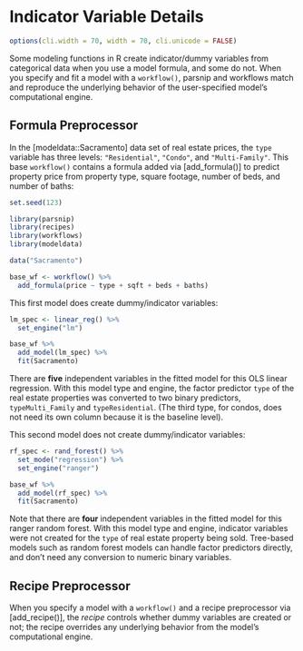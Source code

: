 # Indicator Variable Details

```r
options(cli.width = 70, width = 70, cli.unicode = FALSE)
```


Some modeling functions in R create indicator/dummy variables from categorical data when you use a model formula, and some do not. When you specify and fit a model with a `workflow()`, parsnip and workflows match and reproduce the underlying behavior of the user-specified model's computational engine.

## Formula Preprocessor

In the [modeldata::Sacramento] data set of real estate prices, the `type` variable has three levels: `"Residential"`, `"Condo"`, and `"Multi-Family"`. This base `workflow()` contains a formula added via [add_formula()] to predict property price from property type, square footage, number of beds, and number of baths:

```r
set.seed(123)

library(parsnip)
library(recipes)
library(workflows)
library(modeldata)

data("Sacramento")

base_wf <- workflow() %>%
  add_formula(price ~ type + sqft + beds + baths)
```

This first model does create dummy/indicator variables:

```r
lm_spec <- linear_reg() %>%
  set_engine("lm")

base_wf %>%
  add_model(lm_spec) %>%
  fit(Sacramento)
```

There are **five** independent variables in the fitted model for this OLS linear regression. With this model type and engine, the factor predictor `type` of the real estate properties was converted to two binary predictors, `typeMulti_Family` and `typeResidential`. (The third type, for condos, does not need its own column because it is the baseline level).

This second model does not create dummy/indicator variables:

```r
rf_spec <- rand_forest() %>%
  set_mode("regression") %>%
  set_engine("ranger")

base_wf %>%
  add_model(rf_spec) %>%
  fit(Sacramento)
```

Note that there are **four** independent variables in the fitted model for this ranger random forest. With this model type and engine, indicator variables were not created for the `type` of real estate property being sold. Tree-based models such as random forest models can handle factor predictors directly, and don't need any conversion to numeric binary variables.

## Recipe Preprocessor

When you specify a model with a `workflow()` and a recipe preprocessor via [add_recipe()], the _recipe_ controls whether dummy variables are created or not; the recipe overrides any underlying behavior from the model's computational engine.
